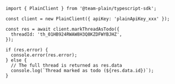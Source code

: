 ```tsx
import { PlainClient } from '@team-plain/typescript-sdk';

const client = new PlainClient({ apiKey: 'plainApiKey_xxx' });

const res = await client.markThreadAsTodo({
  threadId: 'th_01HB924RWAW8H3Q8KZDFWYBJHZ',
});

if (res.error) {
  console.error(res.error);
} else {
  // The full thread is returned as res.data
  console.log(`Thread marked as todo (${res.data.id})`);
}
```
